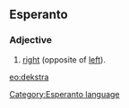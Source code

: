 ==Esperanto==
===Adjective===
# [[right]] (opposite of [[left]]).

[[eo:dekstra]]
[[Category:Esperanto language]]
{{Universala Vortaro}}